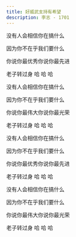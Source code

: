 ```yaml
---
title: 好威武支持有希望
description: 李志 - 1701
---
```


没有人会相信你在搞什么

因为你不在乎我们要什么

你说你最优秀你说你最先进

老子转过身 哈 哈 哈



没有人会相信你在搞什么

因为你不在乎我们要什么

你说你最伟大你说你最光荣

老子转过身 哈 哈 哈



没有人会相信你在搞什么

因为你不在乎我们要什么

你说你最优秀你说你最先进

老子转过身 哈 哈 哈



没有人会相信你在搞什么

因为你不在乎我们要什么

你说你最伟大你说你最光荣

老子转过身 哈 哈 哈
